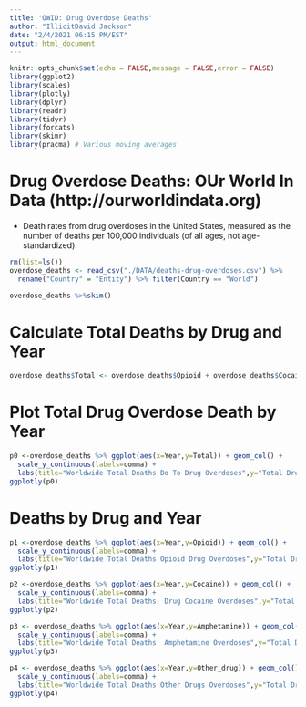 ```yaml
---
title: 'OWID: Drug Overdose Deaths'
author: "IllicitDavid Jackson"
date: "2/4/2021 06:15 PM/EST"
output: html_document
---
```


```r
knitr::opts_chunk$set(echo = FALSE,message = FALSE,error = FALSE)
library(ggplot2)
library(scales)
library(plotly)
library(dplyr)
library(readr)
library(tidyr)
library(forcats)
library(skimr)
library(pracma) # Various moving averages
```

# Drug Overdose Deaths: OUr World In Data (http://ourworldindata.org)
* Death rates from drug overdoses in the United States, measured as the number of deaths per 100,000 individuals (of all ages, not age-standardized).

```r
rm(list=ls())
overdose_deaths <- read_csv("./DATA/deaths-drug-overdoses.csv") %>%
  rename("Country" = "Entity") %>% filter(Country == "World")

```
```r
overdose_deaths %>%skim()
```
# Calculate Total Deaths by Drug and Year

```r
overdose_deaths$Total <- overdose_deaths$Opioid + overdose_deaths$Cocaine + overdose_deaths$Amphetamine + overdose_deaths$Other_drug


```

# Plot Total Drug Overdose Death by Year

```r
p0 <-overdose_deaths %>% ggplot(aes(x=Year,y=Total)) + geom_col() +
  scale_y_continuous(labels=comma) +
  labs(title="Worldwide Total Deaths Do To Drug Overdoses",y="Total Drug Overdose Deaths")
ggplotly(p0)
```

# Deaths by Drug and Year

```r
p1 <-overdose_deaths %>% ggplot(aes(x=Year,y=Opioid)) + geom_col() +
  scale_y_continuous(labels=comma) +
  labs(title="Worldwide Total Deaths Opioid Drug Overdoses",y="Total Drug Overdose Deaths")
ggplotly(p1)
```
```r
p2 <-overdose_deaths %>% ggplot(aes(x=Year,y=Cocaine)) + geom_col() +
  scale_y_continuous(labels=comma) +
  labs(title="Worldwide Total Deaths  Drug Cocaine Overdoses",y="Total Drug Overdose Deaths")
ggplotly(p2)
```
```r
p3 <- overdose_deaths %>% ggplot(aes(x=Year,y=Amphetamine)) + geom_col() +
  scale_y_continuous(labels=comma) +
  labs(title="Worldwide Total Deaths  Amphetamine Overdoses",y="Total Drug Overdose Deaths")
ggplotly(p3)
```
```r
p4 <- overdose_deaths %>% ggplot(aes(x=Year,y=Other_drug)) + geom_col() +
  scale_y_continuous(labels=comma) +
  labs(title="Worldwide Total Deaths Other Drugs Overdoses",y="Total Drug Overdose Deaths")
ggplotly(p4)
```